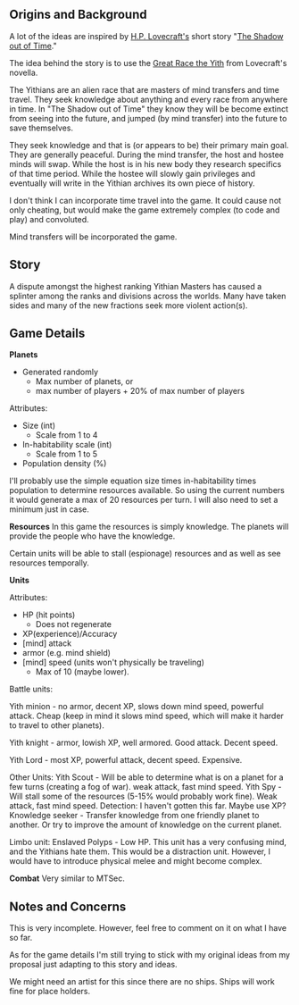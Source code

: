 == Origins and Background ==

A lot of the ideas are inspired by [http://en.wikipedia.org/wiki/H._P._Lovecraft H.P. Lovecraft's] short story "[http://en.wikipedia.org/wiki/The_Shadow_Out_of_Time The Shadow out of Time]."

The idea behind the story is to use the [http://en.wikipedia.org/wiki/Great_Race_of_Yith Great Race the Yith] from Lovecraft's novella.  

The Yithians are an alien race that are masters of mind transfers and time travel. They seek knowledge about anything and every race from anywhere in time. In "The Shadow out of Time" they know they will be become extinct from seeing into the future, and jumped (by mind transfer) into the future to save themselves.

They seek knowledge and that is (or appears to be) their primary main goal. They are generally peaceful. During the mind transfer, the host and hostee minds will swap. While the host is in his new body they research specifics of that time period. While the hostee will slowly gain privileges and eventually will write in the Yithian archives its own piece of history.

I don't think I can incorporate time travel into the game. It could cause not only cheating, but would make the game extremely complex (to code and play) and convoluted.

Mind transfers will be incorporated the game.

== Story ==

A dispute amongst the highest ranking Yithian Masters has caused a splinter among the ranks and divisions across the worlds. Many have taken sides and many of the new fractions seek more violent action(s).

== Game Details ==

'''Planets'''
*Generated randomly
** Max number of planets, or
** max number of players + 20% of max number of players

Attributes:
* Size (int)
** Scale from 1 to 4
* In-habitability scale (int)
** Scale from 1 to 5
* Population density (%)

I'll probably use the simple equation size times in-habitability times population to determine resources available. So using the current numbers it would generate a max of 20 resources per turn. I will also need to set a minimum just in case.

'''Resources'''
In this game the resources is simply knowledge. The planets will provide the people who have the knowledge.

Certain units will be able to stall (espionage) resources and as well as see resources temporally.

'''Units'''

Attributes:
* HP (hit points)
** Does not regenerate
* XP(experience)/Accuracy
* [mind] attack
* armor (e.g. mind shield)
* [mind] speed (units won't physically be traveling)
** Max of 10 (maybe lower).

Battle units:

Yith minion - no armor, decent XP, slows down mind speed, powerful attack. Cheap (keep in mind it slows mind speed, which will make it harder to travel to other planets). 

Yith knight - armor, lowish XP, well armored. Good attack. Decent speed.

Yith Lord - most XP, powerful attack, decent speed. Expensive.

Other Units:
Yith Scout - Will be able to determine what is on a planet for a few turns (creating a fog of war). weak attack, fast mind speed. 
Yith Spy - Will stall some of the resources (5-15% would probably work fine). Weak attack, fast mind speed.
Detection: I haven't gotten this far. Maybe use XP?
Knowledge seeker - Transfer knowledge from one friendly planet to another. Or try to improve the amount of knowledge on the current planet.  

Limbo unit:
Enslaved Polyps - Low HP. This unit has a very confusing mind, and the Yithians hate them. This would be a distraction unit. However, I would have to introduce physical melee and might become complex.

'''Combat'''
Very similar to MTSec.

== Notes and Concerns ==

This is very incomplete. However, feel free to comment on it on what I have so far.

As for the game details I'm still trying to stick with my original ideas from my proposal just adapting to this story and ideas.

We might need an artist for this since there are no ships. Ships will work fine for place holders.